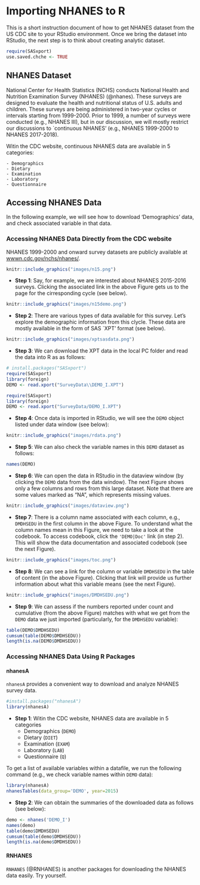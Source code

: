 # Importing NHANES to R

This is a short instruction document of how to get NHANES dataset from the US CDC site to your RStudio environment. Once we bring the dataset into RStudio, the next step is to think about creating analytic dataset.

```r
require(SASxport)
use.saved.chche <- TRUE
```

## NHANES Dataset

National Center for Health Statistics (NCHS) conducts National Health and Nutrition Examination Survey (NHANES) (@nhanes). These surveys are designed to evaluate the health and nutritional status of U.S. adults and children. These surveys are being administered in two-year cycles or intervals starting from 1999-2000. Prior to 1999, a number of surveys were conducted (e.g., NHANES III), but in our discussion, we will mostly restrict our discussions to `continuous NHANES' (e.g., NHANES 1999-2000 to NHANES 2017-2018).

Witin the CDC website, continuous NHANES data are available in 5 categories:

    - Demographics
    - Dietary
    - Examination
    - Laboratory
    - Questionnaire

## Accessing NHANES Data

In the following example, we will see how to download 'Demographics' data, and check associated variable in that data.

### Accessing NHANES Data Directly from the CDC website

NHANES 1999-2000 and onward survey datasets are publicly available at [wwwn.cdc.gov/nchs/nhanes/](https://wwwn.cdc.gov/nchs/nhanes/).

```r
knitr::include_graphics("images/n15.png")
```

* **Step 1**: Say, for example, we are interested about NHANES 2015-2016 surveys. Clicking the associated link in the above Figure gets us to the page for the cirresponding cycle (see below).  

```r
knitr::include_graphics("images/n15demo.png")
```

* **Step 2**: There are various types of data available for this survey. Let's explore the demographic information from this clycle. These data are mostly available in the form of SAS `XPT' format (see below).

```r
knitr::include_graphics("images/xptsasdata.png")
```

* **Step 3**: We can download the XPT data in the local PC folder and read the data into R as as follows:

```r
# install.packages("SASxport")
require(SASxport)
library(foreign)
DEMO <- read.xport("SurveyData\\DEMO_I.XPT")
```

```r
require(SASxport)
library(foreign)
DEMO <- read.xport("SurveyData/DEMO_I.XPT")
```

* **Step 4**: Once data is imported in RStudio, we will see the ```DEMO``` object listed under data window (see below):

```r
knitr::include_graphics("images/rdata.png")
```

* **Step 5**: We can also check the variable names in this ```DEMO``` dataset as follows:

```r
names(DEMO)
```

* **Step 6**: We can open the data in RStudio in the dataview window (by clicking the ```DEMO``` data from the data window). The next Figure shows only a few columns and rows from this large dataset. Note that there are some values marked as "NA", which represents missing values.

```r
knitr::include_graphics("images/dataview.png")
```

* **Step 7**: There is a column name associated with each column, e.g., ```DMDHSEDU``` in the first column in the above Figure. To understand what the column names mean in this Figure, we need to take a look at the codebook. To access codebook, click the ```'DEMO|Doc'``` link (in step 2). This will show the data documentation and associated codebook (see the next Figure). 

```r
knitr::include_graphics("images/toc.png")
```

* **Step 8**: We can see a link for the column or variable ```DMDHSEDU``` in the table of content (in the above Figure). Clicking that link will provide us further information about what this variable means (see the next Figure).

```r
knitr::include_graphics("images/DMDHSEDU.png")
```

* **Step 9**: We can assess if the numbers reported under count and cumulative (from the above Figure) matches with what we get from the ```DEMO``` data we just imported (particularly, for the ```DMDHSEDU``` variable):

```r
table(DEMO$DMDHSEDU)
cumsum(table(DEMO$DMDHSEDU))
length(is.na(DEMO$DMDHSEDU))
```

### Accessing NHANES Data Using R Packages

#### nhanesA

```nhanesA``` provides a convenient way to download and analyze NHANES survey data. 

```r
#install.packages("nhanesA")
library(nhanesA)
```

* **Step 1**: Witin the CDC website, NHANES data are available in 5 categories
    - Demographics (`DEMO`)
    - Dietary (`DIET`)
    - Examination (`EXAM`)
    - Laboratory (`LAB`)
    - Questionnaire (`Q`)

To get a list of available variables within a datafile, we run the following command (e.g., we check variable names within ```DEMO``` data):

```r
library(nhanesA)
nhanesTables(data_group='DEMO', year=2015)
```
* **Step 2**: We can obtain the summaries of the downloaded data as follows (see below):

```r
demo <- nhanes('DEMO_I')
names(demo)
table(demo$DMDHSEDU)
cumsum(table(demo$DMDHSEDU))
length(is.na(demo$DMDHSEDU))
```

#### RNHANES
```RNHANES``` (@RNHANES) is another packages for downloading the NHANES data easily. Try yourself.


